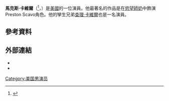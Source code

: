 '''馬克斯·卡維爾'''（'''{{lang-en|Max Carver}}'''<ref>{{Cite web |url=http://search.ancestry.com/cgi-bin/sse.dll?indiv=1&db=cabirth1905&rank=1&new=1&MSAV=1&msT=1&gss=angs-d&gsfn=robert+maxwell&gsln=martensen&msbdy=1988&uidh=60b&pcat=34&fh=0&h=19267945&recoff=7+8+9&ml_rpos=1 |title=California Birth Index 1905-1995, Ancestry.com |accessdate=2015-07-05 |archive-date=2012-12-27 |archive-url=https://web.archive.org/web/20121227010646/http://search.ancestry.com/cgi-bin/sse.dll?indiv=1 |dead-url=no }}</ref>，{{bd|1988年|8月1日}}）是[[美國|美國]]的一位演員。他最著名的作品是在[[慾望師奶|慾望師奶]]中飾演Preston Scavo角色。他的孿生兄弟[[查理·卡維爾|查理·卡維爾]]也是一名演員。 
==參考資料==
{{reflist}}
==外部連結==
*{{IMDb name|3083571}}
*{{twitter|maxcarver}}
[[Category:美国男演员|Category:美国男演员]]